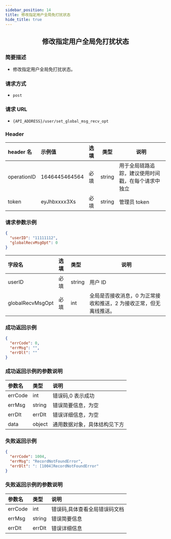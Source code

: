 ```yaml
---
sidebar_position: 14
title: 修改指定用户全局免打扰状态
hide_title: true
---
```


<center>

## 修改指定用户全局免打扰状态

</center>

### 简要描述

- 修改指定用户全局免打扰状态。

### 请求方式

- `post`

### 请求 URL

- `{API_ADDRESS}/user/set_global_msg_recv_opt`

### Header

| header 名   | 示例值        | 选填 | 类型   | 说明                         |
| :---------- | :------------ | :--- | ------ | ---------------------------- |
| operationID | 1646445464564 | 必填 | string | 用于全局链路追踪，建议使用时间戳，在每个请求中独立 |
| token       | eyJhbxxxx3Xs  | 必填 | string | 管理员 token                 |

### 请求参数示例

```json
{
  "userID": "11111112",
  "globalRecvMsgOpt": 0
}
```

| 字段名           | 选填 | 类型   | 说明                                                               |
| :--------------- | :--- | :----- | ------------------------------------------------------------------ |
| userID           | 必填 | string | 用户 ID                                                            |
| globalRecvMsgOpt | 必填 | int    | 全局是否接收消息，0 为正常接收和推送，2 为接收正常，但无离线推送。 |

### 成功返回示例

```json
{
  "errCode": 0,
  "errMsg": "",
  "errDlt": ""
}
```

### 成功返回示例的参数说明

| 参数名  | 类型   | 说明                         |
| :------ | :----- | :--------------------------- |
| errCode | int    | 错误码,0 表示成功            |
| errMsg  | string | 错误简要信息，为空    |
| errDlt  | errDlt | 错误详细信息，为空    |
| data    | object | 通用数据对象，具体结构见下方 |

### 失败返回示例

```json
{
  "errCode": 1004,
  "errMsg": "RecordNotFoundError",
  "errDlt": ": [1004]RecordNotFoundError"
}
```

### 失败返回示例的参数说明

| 参数名  | 类型   | 说明                          |
| :------ | :----- | :---------------------------- |
| errCode | int    | 错误码,具体查看全局错误码文档 |
| errMsg  | string | 错误简要信息                  |
| errDlt  | errDlt | 错误详细信息                  |
